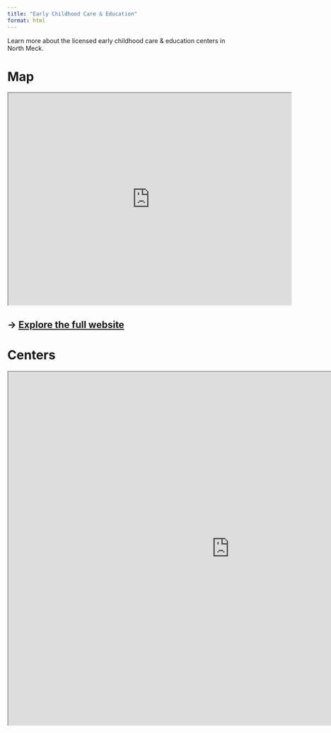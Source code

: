 ```yaml
---
title: "Early Childhood Care & Education"
format: html
---
```


Learn more about the licensed early childhood care & education centers in North Meck.

# Map

```{=html}
<iframe src="https://www.google.com/maps/d/embed?mid=1dAzMPUSCLLpFgbM492gGsVCd_JpkogA&hl=en&ehbc=2E312F" width="640" height="480"></iframe>
```

## → [Explore the full website](https://www.google.com/maps/d/embed?mid=1dAzMPUSCLLpFgbM492gGsVCd_JpkogA&hl=en&ehbc=2E312F) {style="line-height: 1.2;"}

# Centers

```{=html}
<iframe width="1000" height="800" src="https://allievor.shinyapps.io/childcare-information1/" title="Racial Demographics"></iframe>
```
